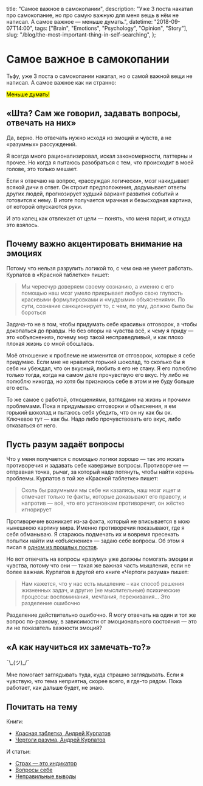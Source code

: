   title: "Самое важное в самокопании",
  description:
    "Уже 3 поста накатал про самокопание, но про самую важную для меня вещь в нём не написал. А самое важное — меньше думать.",
  datetime: "2018-09-07T14:00",
  tags: ["Brain", "Emotions", "Psychology", "Opinion", "Story"],
  slug: "/blog/the-most-important-thing-in-self-searching",
};

# Самое важное в самокопании

Тьфу, уже 3 поста о самокопании накатал, но о самой важной вещи не написал. А самое важное как ни странно:

<mark>Меньше думать!</mark>

## «Шта? Сам же говорил, задавать вопросы, отвечать на них»

Да, верно. Но отвечать нужно исходя из эмоций и чувств, а не «разумных» рассуждений.

Я всегда много рационализировал, искал закономерности, паттерны и прочее. Но когда я пытаюсь разобраться с тем, что происходит в моей голове, это только мешает.

Если я отвечаю на вопрос, «рассуждая логически», мозг накидывает всякой дичи в ответ. Он строит предположения, додумывает ответы других людей, прогнозирует худший вариант развития событий и готовится к нему. В итоге получается мрачная и безысходная картина, от которой опускаются руки.

И это капец как отвлекает от цели — понять, что меня парит, и откуда это взялось.

## Почему важно акцентировать внимание на эмоциях

Потому что нельзя разрулить логикой то, с чем она не умеет работать. Курпатов в «Красной таблетке» пишет:

> Мы чересчур доверяем своему сознанию, а именно с его помощью наш мозг умело прикрывает любую свою глупость красивыми формулировками и «мудрыми» объяснениями. По сути, сознание санкционирует то, с чем, по уму, должно было бы бороться

Задача-то не в том, чтобы придумать себе красивых отговорок, а чтобы докопаться до правды. Но без опоры на чувства всё, к чему я приду — это «объяснения», почему мир такой несправедливый, и как плохо плохая жизнь со мной обошлась.

Моё отношение к проблеме не изменится от отговорок, которые я себе придумаю. Если мне не нравится горький шоколад, то сколько бы я себя ни убеждал, что он вкусный, любить я его не стану. Я его полюблю только тогда, когда на самом деле прочувствую его вкус. Ну либо не полюблю никогда, но хотя бы признаюсь себе в этом и не буду больше его есть.

То же самое с работой, отношениями, взглядами на жизнь и прочими проблемами. Пока я придумываю отговорки и объяснения, я ем горький шоколад и пытаюсь себя убедить, что он ну как бы ок. Ключевое тут — как бы. Надо либо прочувствовать его вкус, либо отказаться от него.

## Пусть разум задаёт вопросы

Что у меня получается с помощью логики хорошо — так это искать противоречия и задавать себе каверзные вопросы. Противоречие — отправная точка, рычаг, за который надо потянуть, чтобы найти корень проблемы. Курпатов в той же «Красной таблетке» пишет:

> Сколь бы разумными мы себе ни казались, наш мозг ищет и отмечает только те факты, которые доказывают его правоту, и напротив — всё, что его установкам противоречит, он жёстко игнорирует

Противоречие возникает из-за факта, который не вписывается в мою нынешнюю картину мира. Именно противоречия показывают, где я себя обманываю. Я стараюсь подмечать их и вовремя пресекать попытки найти им «объяснение» — задаю себе вопросы. Об этом я писал в [одном из прошлых постов](/blog/question-yourself/).

Но вот отвечать на вопросы «разуму» уже должны помогать эмоции и чувства, потому что они — такая же важная часть мышления, если не более важная. Курпатов в другой его книге «Чертоги разума» пишет:

> Нам кажется, что у нас есть мышление – как способ решения жизненных задач, и другие (не мыслительные) психические процессы: воспоминания, мечтания, переживания... Это разделение ошибочно

Разделение действительно ошибочно. Я могу отвечать на один и тот же вопрос по-разному, в зависимости от эмоционального состояния — это ли не показатель важности эмоций?

## «А как научиться их замечать-то?»

¯\\\_(ツ)\_/¯

Мне помогает заглядывать туда, куда страшно заглядывать. Если я чувствую, что тема неприятна, скорее всего, я где-то рядом. Пока работает, как дальше будет, не знаю.

## Почитать на тему

Книги:

- [Красная таблетка, Андрей Курпатов](https://www.ozon.ru/context/detail/id/142624999/)
- [Чертоги разума, Андрей Курпатов](https://www.ozon.ru/context/detail/id/143394480/)

И статьи:

- [Страх — это индикатор](http://blog.yumadilov.com/all/strah-eto-indikator/)
- [Вопросы себе](/blog/question-yourself/)
- [Неправильные выводы](/blog/do-not-lie-to-yourself/)
